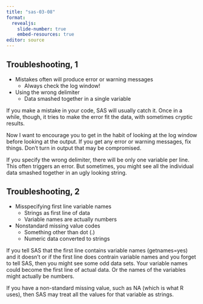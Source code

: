 ```yaml
---
title: "sas-03-08"
format: 
  revealjs:
    slide-number: true
    embed-resources: true
editor: source
---
```


## Troubleshooting, 1

-   Mistakes often will produce error or warning messages
    -   Always check the log window!
-   Using the wrong delimiter
    -   Data smashed together in a single variable

::: notes

If you make a mistake in your code, SAS will usually catch it. Once in a while, though, it tries to make the error fit the data, with sometimes cryptic results.

Now I want to encourage you to get in the habit of looking at the log window before looking at the output. If you get any error or warning messages, fix things. Don't turn in output that may be compromised.

If you specify the wrong delimiter, there will be only one variable per line. This often triggers an error. But sometimes, you might see all the individual data smashed together in an ugly looking string.

:::

## Troubleshooting, 2

-   Misspecifying first line variable names
    -   Strings as first line of data
    -   Variable names are actually numbers
-   Nonstandard missing value codes
    -   Something other than dot (.)
    -   Numeric data converted to strings
    
::: notes

If you tell SAS that the first line contains variable names (getnames=yes) and it doesn't or if the first line does contrain variable names and you forget to tell SAS, then you might see some odd data sets. Your variable names could become the first line of actual data. Or the names of the variables might actually be numbers.

If you have a non-standard missing value, such as NA (which is what R uses), then SAS may treat all the values for that variable as strings.

:::

